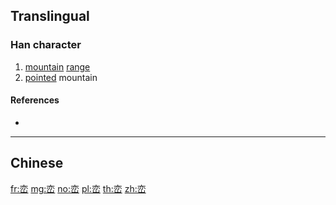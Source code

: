 {{also|巒}}
==Translingual==

===Han character===
{{Han char|rn=46|rad=山|as=06|sn=9|four=|canj=YCU}}

# [[mountain]] [[range]]
# [[point]]ed mountain

====References====
* {{Han ref|kx=0311.061|dj=0611.110|hdz=10771.140|uh=5CE6|ud=23782}}

----

==Chinese==
{{zh-see|巒}}

[[fr:峦]]
[[mg:峦]]
[[no:峦]]
[[pl:峦]]
[[th:峦]]
[[zh:峦]]